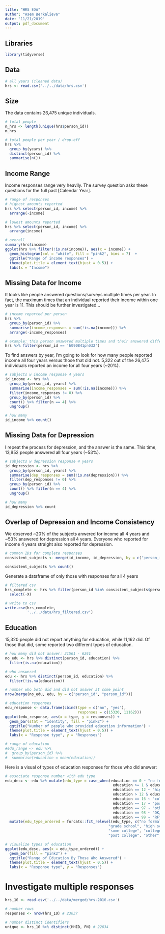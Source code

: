 ```yaml
---
title: "HRS EDA"
author: "Asem Berkalieva"
date: "11/21/2019"
output: pdf_document
---
```


## Libraries
```r
library(tidyverse)
```

## Data
```r
# all years (cleaned data)
hrs <- read.csv('../../data/hrs.csv')
```

## Size
The data contains 26,475 unique individuals. 
```r
# total people
n_hrs <- length(unique(hrs$person_id))
n_hrs

# total people per year / drop-off
hrs %>% 
  group_by(years) %>%
  distinct(person_id) %>%
  summarise(n())
```

## Income Range

Income responses range very heavily. The survey question asks these questions for the full past [Calendar Year].
```r
# range of responses
# highest amounts reported
hrs %>% select(person_id, income) %>%
  arrange(-income)

# lowest amounts reported
hrs %>% select(person_id, income) %>%
  arrange(income)

# overall
summary(hrs$income)
ggplot(hrs %>% filter(!is.na(income)), aes(x = income)) + 
  geom_histogram(col = "white", fill = "pink2", bins = 7)  + 
  ggtitle("Range of income responses") + 
  theme(plot.title = element_text(hjust = 0.5)) +
  labs(x = "Income") 
```

## Missing Data for Income

It looks like people answered questions/surveys multiple times per year. In fact, the maximum times that an individual reported their income within one year is 11. This should be further investigated...
```r
# income reported per person 
hrs %>% 
  group_by(person_id) %>% 
  summarise(income_responses = sum(!is.na(income))) %>%
  arrange(-income_responses)

# example: this person answered multiple times and their answered differed
hrs %>% filter(person_id == 'h090841pn032')
```

To find answers by year, I'm going to look for how many people reported income all four years versus those that did not. 5,322 out of the 26,475 individuals reported an income for all four years (~20%).
```r
# subjects w income response 4 years
id_income <- hrs %>% 
  group_by(person_id, years) %>% 
  summarise(income_responses = sum(!is.na(income))) %>%
  filter(income_responses != 0) %>% 
  group_by(person_id) %>%
  count() %>% filter(n == 4) %>% 
  ungroup() 

# how many
id_income %>% count()
```

## Missing Data for Depression

I repeat the process for depression, and the answer is the same. This time, 13,952 people answered all four years (~53%).
```r
# subjects w depression response 4 years
id_depression <- hrs %>% 
  group_by(person_id, years) %>% 
  summarise(dep_responses = sum(!is.na(depression))) %>%
  filter(dep_responses != 0) %>% 
  group_by(person_id) %>%
  count() %>% filter(n == 4) %>% 
  ungroup()

# how many
id_depression %>% count
```

## Overlap of Depression and Income Consistency

We observed ~20% of the subjects anwered for income all 4 years and ~53% answered for depression all 4 years. Everyone who reported for income 4 years straight also reported for depression.

```r
# common IDs for complete responses
consistent_subjects <- merge(id_income, id_depression, by = c("person_id", "person_id"))

consistent_subjects %>% count()
```

Generate a dataframe of only those with responses for all 4 years
```r
# filtered csv
hrs_complete <- hrs %>% filter(person_id %in% consistent_subjects$person_id) %>%
  select(-X)
```

```r
# write to csv
write.csv(hrs_complete,
          '../../data/hrs_filtered.csv')
```

## Education

15,320 people did not report anything for education, while 11,162 did. Of those that did, some reported two different types of education. 
```r
# how many did not answer: 21561 - 6241
no_edu <- hrs %>% distinct(person_id, education) %>%
  filter(is.na(education))

# who answered
edu <- hrs %>% distinct(person_id, education) %>%
  filter(!is.na(education)) 

# number who both did and did not answer at some point
nrow(merge(no_edu, edu, by = c("person_id", "person_id")))

# education responses
edu_response <- data.frame(cbind(type = c("no", "yes"), 
                                 responses = c(15320, 11162)))
ggplot(edu_response, aes(x = type, y = responses)) + 
  geom_bar(stat = "identity", fill = "pink2") + 
  ggtitle("Number of people who provided education information") + 
  theme(plot.title = element_text(hjust = 0.5)) +
  labs(x = "Response type", y = "Responses") 

# range of education
#edu_range <- edu %>% 
#  group_by(person_id) %>% 
#  summarise(education = mean(education))
```

Here is a visual of types of education responses for those who did answer:
```r
# associate response number with edu type
edu_desc <- edu %>% mutate(edu_type = case_when(education == 0 ~ "no formal ed",
                                                 education >= 1 & education <= 11 ~ "grade school",
                                                 education == 12 ~ "high school",
                                                 education > 12 & education < 16 ~ "some college",
                                                 education == 16 ~ "college grad",
                                                 education == 17 ~ "post college",
                                                 education == 97 ~ "other",
                                                 education == 98 ~ "DK/NA",
                                                 education == 99 ~ "RF")) %>%
  mutate(edu_type_ordered = forcats::fct_relevel(edu_type, c("no formal ed",
                                               "grade school", "high school",
                                               "some college", "college grad", 
                                               "post college", "other", "DK/NA", "DF")))

# visualize types of education
ggplot(edu_desc, aes(x = edu_type_ordered)) + 
  geom_bar(fill = "pink2") + 
  ggtitle("Range of Education By Those Who Answered") + 
  theme(plot.title = element_text(hjust = 0.5)) +
  labs(x = "Response type", y = "Responses") 
```

# Investigate multiple responses

```r
hrs_10 <- read.csv('../../data/merged/hrs-2010.csv')

# number rows
responses <- nrow(hrs_10) # 23037

# number distinct identifiers
unique <- hrs_10 %>% distinct(HHID, PN) # 22034
```

